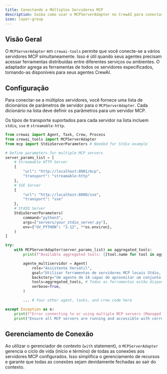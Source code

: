 ```yaml
---
title: Conectando a Múltiplos Servidores MCP
description: Saiba como usar o MCPServerAdapter no CrewAI para conectar-se simultaneamente a múltiplos servidores MCP e agregar suas ferramentas.
icon: layer-group
---
```


## Visão Geral

O `MCPServerAdapter` em `crewai-tools` permite que você conecte-se a vários servidores MCP simultaneamente. Isso é útil quando seus agentes precisam acessar ferramentas distribuídas entre diferentes serviços ou ambientes. O adaptador agrega as ferramentas de todos os servidores especificados, tornando-as disponíveis para seus agentes CrewAI.

## Configuração

Para conectar-se a múltiplos servidores, você fornece uma lista de dicionários de parâmetros de servidor para o `MCPServerAdapter`. Cada dicionário na lista deve definir os parâmetros para um servidor MCP.

Os tipos de transporte suportados para cada servidor na lista incluem `stdio`, `sse` e `streamable-http`.

```python
from crewai import Agent, Task, Crew, Process
from crewai_tools import MCPServerAdapter
from mcp import StdioServerParameters # Needed for Stdio example

# Define parameters for multiple MCP servers
server_params_list = [
    # Streamable HTTP Server
    {
        "url": "http://localhost:8001/mcp", 
        "transport": "streamable-http"
    },
    # SSE Server
    {
        "url": "http://localhost:8000/sse",
        "transport": "sse"
    },
    # StdIO Server
    StdioServerParameters(
        command="python3",
        args=["servers/your_stdio_server.py"],
        env={"UV_PYTHON": "3.12", **os.environ},
    )
]

try:
    with MCPServerAdapter(server_params_list) as aggregated_tools:
        print(f"Available aggregated tools: {[tool.name for tool in aggregated_tools]}")

        agente_multiservidor = Agent(
            role="Assistente Versátil",
            goal="Utilizar ferramentas de servidores MCP locais Stdio, remotos SSE e remotos HTTP.",
            backstory="Um agente de IA capaz de aproveitar um conjunto diversificado de ferramentas de múltiplas fontes.",
            tools=aggregated_tools, # Todas as ferramentas estão disponíveis aqui
            verbose=True,
        )

        ... # Your other agent, tasks, and crew code here

except Exception as e:
    print(f"Error connecting to or using multiple MCP servers (Managed): {e}")
    print("Ensure all MCP servers are running and accessible with correct configurations.")

```

## Gerenciamento de Conexão

Ao utilizar o gerenciador de contexto (`with` statement), o `MCPServerAdapter` gerencia o ciclo de vida (início e término) de todas as conexões aos servidores MCP configurados. Isso simplifica o gerenciamento de recursos e garante que todas as conexões sejam devidamente fechadas ao sair do contexto.